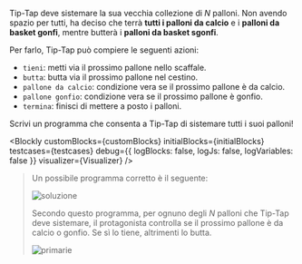 
Tip-Tap deve sistemare la sua vecchia collezione di $N$ palloni.
Non avendo spazio per tutti, ha deciso che terrà **tutti i palloni da calcio** e i **palloni da basket gonfi**,
mentre butterà i **palloni da basket sgonfi**.

Per farlo, Tip-Tap può compiere le seguenti azioni:

- `tieni`: metti via il prossimo pallone nello scaffale.
- `butta`: butta via il prossimo pallone nel cestino.
- `pallone da calcio`: condizione vera se il prossimo pallone è da calcio.
- `pallone gonfio`: condizione vera se il prossimo pallone è gonfio.
- `termina`: finisci di mettere a posto i palloni.

Scrivi un programma che consenta a Tip-Tap di sistemare tutti i suoi palloni!

<Blockly
  customBlocks={customBlocks}
  initialBlocks={initialBlocks}
  testcases={testcases}
  debug={{ logBlocks: false, logJs: false, logVariables: false }}
  visualizer={Visualizer}
/>

> Un possibile programma corretto è il seguente:
>
> ![soluzione](sol.png)
>
> Secondo questo programma, per ognuno degli $N$ palloni che Tip-Tap deve sistemare, il protagonista
> controlla se il prossimo pallone è da calcio o gonfio. Se sì lo tiene, altrimenti lo butta.
>
> ![primarie](asy/primarie.asy)
